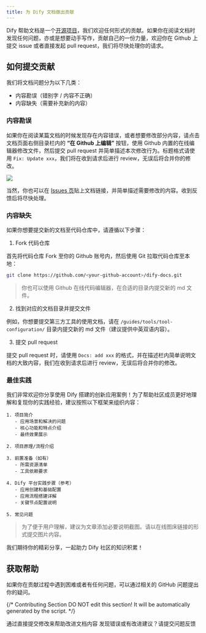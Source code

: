 ```yaml
---
title: 为 Dify 文档做出贡献
---
```


Dify 帮助文档是一个[开源项目](https://github.com/langgenius/dify-docs)，我们欢迎任何形式的贡献。如果你在阅读文档时发现任何问题，亦或是想要动手写作，贡献自己的一份力量，欢迎你在 Github 上提交 issue 或者直接发起 pull request，我们将尽快处理你的请求。

## 如何提交贡献

我们将文档问题分为以下几类：

* 内容勘误（错别字 / 内容不正确）
* 内容缺失（需要补充新的内容）

### 内容勘误

如果你在阅读某篇文档的时候发现存在内容错误，或者想要修改部分内容，请点击文档页面右侧目录栏内的 **“在 Github 上编辑”** 按钮，使用 Github 内置的在线编辑器修改文件，然后提交 pull request 并简单描述本次修改行为。标题格式请使用 `Fix: Update xxx`，我们将在收到请求后进行 review，无误后将合并你的修改。

![](https://assets-docs.dify.ai/dify-enterprise-mintlify/zh_CN/community/5558460f6bd4aa9153439595e9603dc7.png)

当然，你也可以在 [Issues 页](https://github.com/langgenius/dify-docs/issues)贴上文档链接，并简单描述需要修改的内容。收到反馈后将尽快处理。

### 内容缺失

如果你想要提交新的文档至代码仓库中，请遵循以下步骤：

1. Fork 代码仓库

首先将代码仓库 Fork 至你的 Github 账号内，然后使用 Git 拉取代码仓库至本地：

```bash
git clone https://github.com/<your-github-account>/dify-docs.git
```

> 你也可以使用 Github 在线代码编辑器，在合适的目录内提交新的 md 文件。

2. 找到对应的文档目录并提交文件

例如，你想要提交第三方工具的使用文档，请在 `/guides/tools/tool-configuration/` 目录内提交新的 md 文件（建议提供中英双语内容）。

3. 提交 pull request

提交 pull request 时，请使用 `Docs: add xxx` 的格式，并在描述栏内简单说明文档的大致内容，我们在收到请求后进行 review，无误后将合并你的修改。

### 最佳实践

我们非常欢迎你分享使用 Dify 搭建的创新应用案例！为了帮助社区成员更好地理解和复现你的实践经验，建议按照以下框架来组织内容：

```text
1. 项目简介
   - 应用场景和解决的问题
   - 核心功能和特点介绍
   - 最终效果展示

2. 项目原理/流程介绍

3. 前置准备（如有）
   - 所需资源清单
   - 工具依赖要求

4. Dify 平台实践步骤（参考）
   - 应用创建和基础配置
   - 应用流程搭建详解
   - 关键节点配置说明

5. 常见问题
```

> 为了便于用户理解，建议为文章添加必要说明截图。请以在线图床链接的形式提交图片内容。

我们期待你的精彩分享，一起助力 Dify 社区的知识积累！

## 获取帮助

如果你在贡献过程中遇到困难或者有任何问题，可以通过相关的 GitHub 问题提出你的疑问。

{/*
Contributing Section
DO NOT edit this section!
It will be automatically generated by the script.
*/}

<CardGroup cols="2">
    <Card
        title="编辑此页面"
        icon="pen-to-square"
        href="https://github.com/langgenius/dify-docs-mintlify/edit/main/zh-hans/community/docs-contribution.mdx"
    >
        通过直接提交修改来帮助改进文档内容
    </Card>
    <Card
        title="提交问题"
        icon="github"
        href="https://github.com/langgenius/dify-docs-mintlify/issues/new?title=文档问题%3A%20contribut&body=%23%23%20问题描述%0A%3C%21--%20请简要描述您发现的问题%20--%3E%0A%0A%23%23%20页面链接%0Ahttps%3A%2F%2Fgithub.com%2Flanggenius%2Fdify-docs-mintlify%2Fblob%2Fmain%2Fzh-hans/community%2Fdocs-contribution.mdx%0A%0A%23%23%20建议修改%0A%3C%21--%20如果有具体的修改建议，请在此说明%20--%3E%0A%0A%3C%21--%20感谢您对文档质量的关注！%20--%3E"
    >
        发现错误或有改进建议？请提交问题反馈
    </Card>
</CardGroup>
